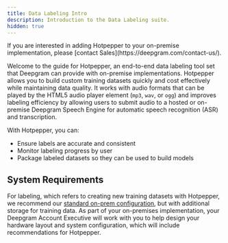 ```yaml
---
title: Data Labeling Intro
description: Introduction to the Data Labeling suite.
hidden: true
---
```


<Info>
If you are interested in adding Hotpepper to your on-premise implementation, please [contact Sales](https://deepgram.com/contact-us/).
</Info>

Welcome to the guide for Hotpepper, an end-to-end data labeling tool set that Deepgram can provide with on-premise implementations. Hotpepper allows you to build custom training datasets quickly and cost effectively while maintaining data quality. It works with audio formats that can be played by the HTML5 audio player element (`mp3`, `wav`, or `ogg`) and improves labeling efficiency by allowing users to submit audio to a hosted or on-premise Deepgram Speech Engine for automatic speech recognition (ASR) and transcription.

With Hotpepper, you can:

- Ensure labels are accurate and consistent
- Monitor labeling progress by user
- Package labeled datasets so they can be used to build models

## System Requirements

For labeling, which refers to creating new training datasets with Hotpepper, we recommend our [standard on-prem configuration](/on-prem/required/design-architecture/#basic-deployment), but with additional storage for training data. As part of your on-premises implementation, your Deepgram Account Executive will work with you to help design your hardware layout and system configuration, which will include recommendations for Hotpepper.
